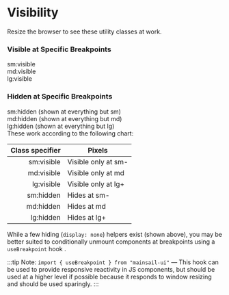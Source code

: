 # Visibility

Resize the browser to see these utility classes at work.

<div className="body-text mb-20">
    <h3>Visible at Specific Breakpoints</h3>
    <div className="flex col mb-20">
        <div className="p-48 bg-blue-primary text-white sm:visible">
            sm:visible
        </div>
        <div className="p-48 bg-red-middle text-white md:visible">
            md:visible
        </div>
        <div className="p-48 bg-green-middle text-white lg:visible">
            lg:visible
        </div>
    </div>
    <h3>Hidden at Specific Breakpoints</h3>
    <div className="flex col space-y-8">
        <div className="p-48 bg-blue-primary text-white sm:hidden">
            sm:hidden (shown at everything but sm)
        </div>
        <div className="p-48 bg-red-middle text-white md:hidden">
            md:hidden (shown at everything but md)
        </div>
        <div className="p-48 bg-green-middle text-white lg:hidden">
            lg:hidden (shown at everything but lg)
        </div>
    </div>
</div>
These work according to the following chart:

| Class specifier | Pixels              |
| --------------: | ------------------- |
|      sm:visible | Visible only at sm- |
|      md:visible | Visible only at md  |
|      lg:visible | Visible only at lg+ |
|       sm:hidden | Hides at sm-        |
|       md:hidden | Hides at md         |
|       lg:hidden | Hides at lg+        |

While a few hiding (<code>display: none</code>) helpers exist (shown above), you may be better suited to conditionally unmount components at breakpoints using a `useBreakpoint` hook .

:::tip
Note: `import { useBreakpoint } from "mainsail-ui"` — This hook can be used to provide responsive reactivity in JS components, but should be used at a higher level if possible because it responds to window resizing and should be used sparingly.
:::
